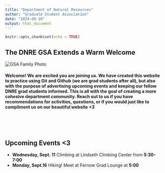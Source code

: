 ```yaml
---
title: "Department of Natural Resources"
author: "Graduate Student Association"
date: "2024-09-10"
output: html_document
---
```


```r
knitr::opts_chunk$set(echo = TRUE)
```

## The DNRE GSA Extends a Warm Welcome
![GSA Family Photo](GSA-FAmily-Photo.jpg)
<br>

#### Welcome! We are excited you are joining us. We have created this website to practice using Git and Github (we are grad students after all), but also with the purpose of advertising upcoming events and keeping our fellow DNRE grad students informed. This is all with the goal of creating a more cohesive department community. Reach out to us if you have recommendations for activities, questions, or if you would just like to compliment us on our beautiful website <3

<br>

<br>

## Upcoming Events <3
* **Wednesday, Sept. 11** Climbing at Lindseth Climbing Center from **5:30-7:00**
* **Monday, Sept.16** Hiking! Meet at Fernow Grad Lounge at **5:00**
